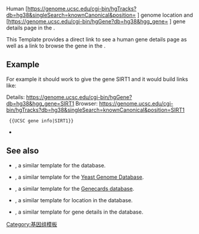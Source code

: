 Human [https://genome.ucsc.edu/cgi-bin/hgTracks?db=hg38&singleSearch=knownCanonical&position={{{1}}} ''{{{1}}}''] genome location and [https://genome.ucsc.edu/cgi-bin/hgGene?db=hg38&hgg_gene={{{1}}} ''{{{1}}}''] gene details page  in the {{tsl|en|UCSC Genome Browser||UCSC Genome Browser}}.<noinclude>

This Template provides a direct link to see a human  {{{1}}}  gene details page as well as a link to browse the gene  in the {{tsl|en|UCSC Genome Browser||UCSC Genome Browser}}. 
==Example==
For example it should work to give the gene SIRT1 and it would build links like:

Details:
https://genome.ucsc.edu/cgi-bin/hgGene?db=hg38&hgg_gene=SIRT1
Browser:
https://genome.ucsc.edu/cgi-bin/hgTracks?db=hg38&singleSearch=knownCanonical&position=SIRT1

<pre> {{UCSC gene info|SIRT1}}</pre>
* {{UCSC gene info|SIRT1}}
==See also==
* {{tl|Gene}}, a similar template for the {{tsl|en|HUGO Gene Nomenclature Committee||HUGO Gene Nomenclature Committee}} database.
* {{tl|Yeast Gene}}, a similar template for the [http://www.yeastgenome.org/ Yeast Genome Database]. 
* {{tl|Genecard}}, a similar template for the [http://www.genecards.org Genecards database]. 
* {{tl|UCSC genome browser}}, a similar template for location in the {{tsl|en|UCSC Genome Browser||UCSC Genome Browser}} database.
* {{tl|UCSC gene details}}, a similar template for gene details in the {{tsl|en|UCSC Genome Browser||UCSC Genome Browser}} database.

[[Category:基因组模板]]
</noinclude>